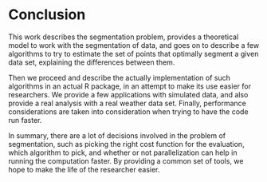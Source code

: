 # Conclusion

This work describes the segmentation problem, provides a theoretical model to work
with the segmentation of data, and goes on to describe a few algorithms to try to
estimate the set of points that optimally segment a given data set, explaining
the differences between them.

Then we proceed and describe the actually implementation of such algorithms
in an actual R package, in an attempt to make its use easier for researchers.
We provide a few applications with simulated data, and also provide a real analysis
with a real weather data set. Finally, performance considerations are taken into
consideration when trying to have the code run faster.

In summary, there are a lot of decisions involved in the problem of segmentation,
such as picking the right cost function for the evaluation, which
algorithm to pick, and whether or not parallelization can help in running the computation
faster. By providing a common set of tools, we hope to make the life of the researcher
easier.
